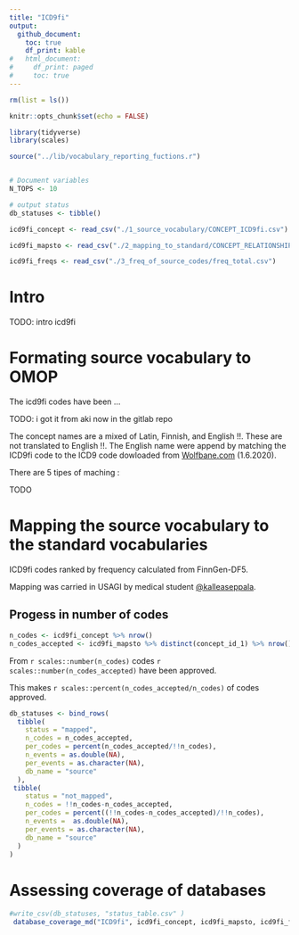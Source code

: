 ```yaml
---
title: "ICD9fi"
output:
  github_document:
    toc: true
    df_print: kable
#   html_document:
#     df_print: paged
#     toc: true
---
```


```r
rm(list = ls())

knitr::opts_chunk$set(echo = FALSE)

library(tidyverse)
library(scales)

source("../lib/vocabulary_reporting_fuctions.r")


# Document variables 
N_TOPS <- 10

# output status
db_statuses <- tibble()

```

```r
icd9fi_concept <- read_csv("./1_source_vocabulary/CONCEPT_ICD9fi.csv")

icd9fi_mapsto <- read_csv("./2_mapping_to_standard/CONCEPT_RELATIONSHIP_ICD9fi.csv")

icd9fi_freqs <- read_csv("./3_freq_of_source_codes/freq_total.csv")
```


# Intro
TODO: intro icd9fi


# Formating source vocabulary to OMOP
The icd9fi codes have been ...

TODO: i got it from aki now in the gitlab repo 

The concept names are a mixed of Latin, Finnish, and English !!. These are not translated to English !!. The English name were append by matching the ICD9fi code to the ICD9 code dowloaded from [Wolfbane.com](http://www.wolfbane.com/icd/) (1.6.2020). 

There are 5 tipes of maching : 

TODO

# Mapping the source vocabulary to the standard vocabularies

ICD9fi codes ranked by frequency calculated from  FinnGen-DF5.

Mapping was carried in USAGI by medical student [\@kalleaseppala](github.com/kalleaseppala). 


## Progess in number of codes
```r
n_codes <- icd9fi_concept %>% nrow()
n_codes_accepted <- icd9fi_mapsto %>% distinct(concept_id_1) %>% nrow()
```


From `r scales::number(n_codes)` codes `r scales::number(n_codes_accepted)` have been approved. 

This makes `r scales::percent(n_codes_accepted/n_codes)` of codes approved. 


```r
db_statuses <- bind_rows(
  tibble(
    status = "mapped",
    n_codes = n_codes_accepted,
    per_codes = percent(n_codes_accepted/!!n_codes),
    n_events = as.double(NA),
    per_events = as.character(NA), 
    db_name = "source"
  ),
 tibble(
    status = "not_mapped",
    n_codes = !!n_codes-n_codes_accepted,
    per_codes = percent((!!n_codes-n_codes_accepted)/!!n_codes),
    n_events =  as.double(NA),
    per_events = as.character(NA), 
    db_name = "source"
  )
)
```





# Assessing coverage of databases


```r

#write_csv(db_statuses, "status_table.csv" )
 database_coverage_md("ICD9fi", icd9fi_concept, icd9fi_mapsto, icd9fi_freqs ) 

```
















